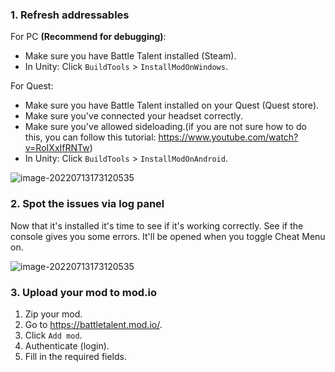 ### 1. Refresh addressables

For PC **(Recommend for debugging)**:
* Make sure you have Battle Talent installed (Steam).
* In Unity: Click `BuildTools` > `InstallModOnWindows`.

For Quest:
* Make sure you have Battle Talent installed on your Quest (Quest store).
* Make sure you've connected your headset correctly.
* Make sure you've allowed sideloading.(if you are not sure how to do this, you can follow this tutorial: https://www.youtube.com/watch?v=RoIXxIfRNTw)
* In Unity: Click `BuildTools` > `InstallModOnAndroid`.

![image-20220713173120535](./images/test/image-20220713173120535.png)

### 2. Spot the issues via log panel

Now that it's installed it's time to see if it's working correctly. See if the console gives you some errors. It'll be opened when you toggle Cheat Menu on.

![image-20220713173120535](./images/test/image-20220713173523032.png)

### 3. Upload your mod to mod.io

1. Zip your mod.
2. Go to https://battletalent.mod.io/.
3. Click `Add mod`.
4. Authenticate (login).
5. Fill in the required fields.
